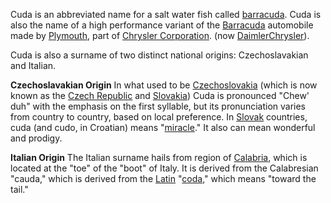 
Cuda is an abbreviated name for a salt water fish called [[barracuda]].  Cuda is also the name of a high performance variant of the [[Plymouth Barracuda|Barracuda]] automobile made by [[Plymouth automobile|Plymouth]], part of [[Chrysler Corporation]]. (now [[DaimlerChrysler]]).  

Cuda is also a surname of two distinct national origins: Czechoslavakian and Italian.

'''Czechoslavakian Origin'''
In what used to be [[Czechoslovakia]] (which is now known as the [[Czech Republic]] and [[Slovakia]]) Cuda is pronounced "Chew' duh" with the emphasis on the first syllable, but its pronunciation varies from country to country, based on local preference.  In [[Slovak]] countries, cuda (and cudo, in Croatian) means "[[miracle]]."  It also can mean wonderful and prodigy.

'''Italian Origin'''
The Italian surname hails from region of [[Calabria]], which is located at the "toe" of the "boot" of Italy.  It is derived from the Calabresian "cauda," which is derived from the [[Latin]] "[[coda]]," which means "toward the tail."

{{vocab-stub}}